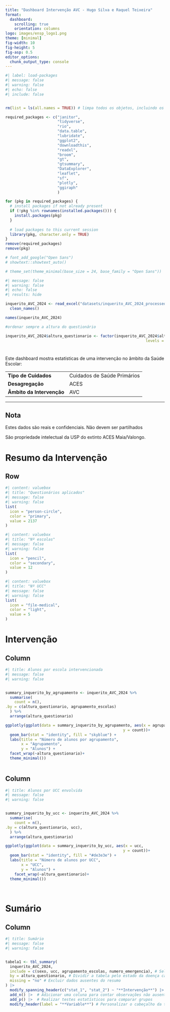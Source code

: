 ```yaml
---
title: "Dashboard Intervenção AVC - Hugo Silva e Raquel Teixeira"
format: 
  dashboard:
    scrolling: true 
    orientation: columns
logo: images/ensp_logo1.png
theme: [minimal]
fig-width: 10
fig-height: 5
fig-asp: 0.5
editor_options: 
  chunk_output_type: console
---
```


```r
#| label: load-packages
#| message: false
#| warning: false
#| echo: false
#| include: false


rm(list = ls(all.names = TRUE)) # limpa todos os objetos, incluindo os ocultos

required_packages <- c("janitor",
                       "tidyverse",
                       "rio",
                       "data.table",
                       "lubridate",
                       "ggplot2",
                       "downloadthis",
                       "readxl",
                       "broom",
                       "gt",
                       "gtsummary",
                       "DataExplorer",
                       "leaflet",
                       "sf",
                       "plotly",
                       "ggiraph"
                       )

for (pkg in required_packages) {
  # install packages if not already present
  if (!pkg %in% rownames(installed.packages())) {
    install.packages(pkg)
  }
  
  # load packages to this current session 
  library(pkg, character.only = TRUE)
}
remove(required_packages)
remove(pkg)

# font_add_google("Open Sans")
# showtext::showtext_auto()

# theme_set(theme_minimal(base_size = 24, base_family = "Open Sans"))
```

```r
#| message: false
#| warning: false
#| echo: false
#| results: hide

inquerito_AVC_2024 <- read_excel("datasets/inquerito_AVC_2024_processed.xlsx") |> 
  clean_names()

names(inquerito_AVC_2024)

#ordenar sempre a altura do questionário

inquerito_AVC_2024$altura_questionario <- factor(inquerito_AVC_2024$altura_questionario, 
                                                              levels = c("Pré-Intervenção", "Pós-intervenção")) 

```

#  {.sidebar}

Este dashboard mostra estatísticas de uma intervenção no âmbito da Saúde Escolar:

|                           |                             |
|---------------------------|-----------------------------|
| **Tipo de Cuidados**      | Cuidados de Saúde Primários |
| **Desagregação**          | ACES                        |
| **Âmbito da Intervenção** | AVC                         |

------------------------------------------------------------------------

::: {.callout-note collapse="true"}
## Nota

Estes dados são reais e confidenciais. Não devem ser partilhados

São propriedade intelectual da USP do extinto ACES Maia/Valongo.
:::

# Resumo da Intervenção

## Row {height="90%"}

```r
#| content: valuebox
#| title: "Questionários aplicados"
#| message: false
#| warning: false
list(
  icon = "person-circle",
  color = "primary",
  value = 2137
)
```

```r
#| content: valuebox
#| title: "Nº escolas"
#| message: false
#| warning: false
list(
  icon = "pencil",
  color = "secondary",
  value = 12
)
```

```r
#| content: valuebox
#| title: "Nº UCC"
#| message: false
#| warning: false
list(
  icon = "file-medical",
  color = "light",
  value = 5
)
```


# Intervenção {orientation="columns"}

## Column {width="50%"}

```r

#| title: Alunos por escola intervencionada
#| message: false
#| warning: false


summary_inquerito_by_agrupamento <- inquerito_AVC_2024 %>% 
  summarise(
    count = n(),
.by = c(altura_questionario, agrupamento_escolas)
  ) %>%
  arrange(altura_questionario)

ggplotly(ggplot(data = summary_inquerito_by_agrupamento, aes(x = agrupamento_escolas,
                                                    y = count))+
  geom_bar(stat = "identity", fill = "skyblue") +
  labs(title = "Número de alunos por agrupamento",
       x = "Agrupamento",
       y = "Alunos") +
  facet_wrap(~altura_questionario)+
  theme_minimal())
  
```

## Column {width="50%"}

```r

#| title: Alunos por UCC envolvida
#| message: false
#| warning: false


summary_inquerito_by_ucc <- inquerito_AVC_2024 %>% 
  summarise(
    count = n(),
.by = c(altura_questionario, ucc), 
  ) %>%
  arrange(altura_questionario)

ggplotly(ggplot(data = summary_inquerito_by_ucc, aes(x = ucc,
                                                    y = count))+
  geom_bar(stat = "identity", fill = "#de3e3e") +
  labs(title = "Número de alunos por UCC",
       x = "UCC",
       y = "Alunos") +
    facet_wrap(~altura_questionario)+
  theme_minimal())
  
  
```


# Sumário {orientation="columns"}

## Column 

```r

#| title: Sumário
#| message: false
#| warning: false


tabela1 <- tbl_summary(
  inquerito_AVC_2024,
  include = c(sexo, ucc, agrupamento_escolas, numero_emergencia), # Selecionar variáveis específicas para o resumo
  by = altura_questionario, # Dividir a tabela pelo estado da doença cardíaca
  missing = "no" # Excluir dados ausentes do resumo
) |> 
  modify_spanning_header(c("stat_1", "stat_2") ~ "**Intervenção**") |> 
  add_n() |>  # Adicionar uma coluna para contar observações não ausentes
  add_p() |>  # Realizar testes estatísticos para comparar grupos
  modify_header(label = "**Variable**") # Personalizar o cabeçalho da tabela

```
